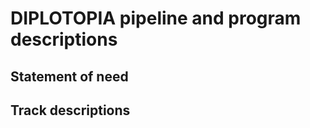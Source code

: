 # DIPLOTOPIA pipeline and program descriptions




## Statement of need

## Track descriptions

<!-- # general description -->

<!-- #  short description each track -->